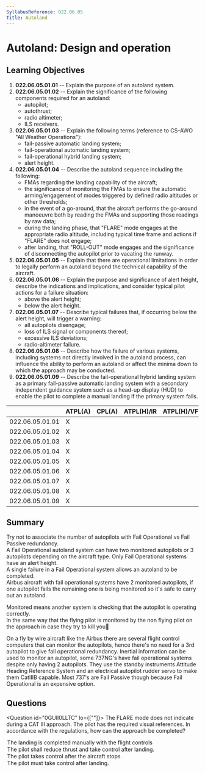 ```yaml
---
SyllabusReference: 022.06.05
Title: Autoland
---
```


# Autoland: Design and operation

## Learning Objectives

1. **022.06.05.01.01** -- Explain the purpose of an autoland system.
2. **022.06.05.01.02** -- Explain the significance of the following components
   required for an autoland:
   - autopilot;
   - autothrust;
   - radio altimeter;
   - ILS receivers.
3. **022.06.05.01.03** -- Explain the following terms (reference to CS-AWO "All
   Weather Operations"):
   - fail-passive automatic landing system;
   - fail-operational automatic landing system;
   - fail-operational hybrid landing system;
   - alert height.
4. **022.06.05.01.04** -- Describe the autoland sequence including the
   following:
   - FMAs regarding the landing capability of the aircraft;
   - the significance of monitoring the FMAs to ensure the automatic
     arming/engagement of modes triggered by defined radio altitudes or other
     thresholds;
   - in the event of a go-around, that the aircraft performs the go-around
     manoeuvre both by reading the FMAs and supporting those readings by raw
     data;
   - during the landing phase, that "FLARE" mode engages at the appropriate
     radio altitude, including typical time frame and actions if "FLARE" does
     not engage;
   - after landing, that "ROLL-OUT" mode engages and the significance of
     disconnecting the autopilot prior to vacating the runway.
5. **022.06.05.01.05** -- Explain that there are operational limitations in
   order to legally perform an autoland beyond the technical capability of the
   aircraft.
6. **022.06.05.01.06** -- Explain the purpose and significance of alert height,
   describe the indications and implications, and consider typical pilot actions
   for a failure situation:
   - above the alert height;
   - below the alert height.
7. **022.06.05.01.07** -- Describe typical failures that, if occurring below the
   alert height, will trigger a warning:
   - all autopilots disengage;
   - loss of ILS signal or components thereof;
   - excessive ILS deviations;
   - radio-altimeter failure.
8. **022.06.05.01.08** -- Describe how the failure of various systems, including
   systems not directly involved in the autoland process, can influence the
   ability to perform an autoland or affect the minima down to which the
   approach may be conducted.
9. **022.06.05.01.09** -- Describe the fail-operational hybrid landing system as
   a primary fail-passive automatic landing system with a secondary independent
   guidance system such as a head-up display (HUD) to enable the pilot to
   complete a manual landing if the primary system fails.

|                 | ATPL(A) | CPL(A) | ATPL(H)/IR | ATPL(H)/VFR | CPL(H) | IR  | CBIR(A) |
| --------------- | ------- | ------ | ---------- | ----------- | ------ | --- | ------- |
| 022.06.05.01.01 | X       |        |            |             |        | X   |         |
| 022.06.05.01.02 | X       |        |            |             |        | X   |         |
| 022.06.05.01.03 | X       |        |            |             |        |     |         |
| 022.06.05.01.04 | X       |        |            |             |        |     |         |
| 022.06.05.01.05 | X       |        |            |             |        |     |         |
| 022.06.05.01.06 | X       |        |            |             |        |     |         |
| 022.06.05.01.07 | X       |        |            |             |        |     |         |
| 022.06.05.01.08 | X       |        |            |             |        |     |         |
| 022.06.05.01.09 | X       |        |            |             |        |     |         |

## Summary

Try not to associate the number of autopilots with Fail Operational vs Fail
Passive redundancy.  
A Fail Operational autoland system can have two monitored autopilots or 3
autopilots depending on the aircraft type. Only Fail Operational systems have an
alert height.  
A single failure in a Fail Operational system allows an autoland to be
completed.  
Airbus aircraft with fail operational systems have 2 monitored autopilots, if
one autopilot fails the remaining one is being monitored so it's safe to carry
out an autoland.

Monitored means another system is checking that the autopilot is operating
correctly.  
In the same way that the flying pilot is monitored by the non flying pilot on
the approach in case they try to kill you🤣

On a fly by wire aircraft like the Airbus there are several flight control
computers that can monitor the autopilots, hence there's no need for a 3rd
autopilot to give fail operational redundancy. Inertial information can be used
to monitor an autopilot, some 737NG's have fail operational systems despite only
having 2 autopilots. They use the standby instruments Attitude Heading Reference
System and an electrical autopilot rudder servo to make them CatIIIB capable.
Most 737's are Fail Passive though because Fail Operational is an expensive
option.

## Questions

<Question id="0GUII0LLTC" lo={[""]}>
  <Text variant="oneCorrect">
    The FLARE mode does not indicate during a CAT III approach. The pilot has
    the required visual references. In accordance with the regulations, how can
    the approach be completed?
  </Text>
  <Option
    alwaysCorrect
    why='During the "FLARE" submode, if the mode does not engange the pilot is responsible for intervening.'
  >
    The landing is completed manually with the flight controls
  </Option>
  <Option why='Too late, the plane already did a "rough landing"...'>
    The pilot shall reduce thrust and take control after landing.
  </Option>
  <Option why='Too late, the plane already did a "rough landing"...'>
    The pilot takes control after the aircraft stops
  </Option>
  <Option why='Too late, the plane already did a "rough landing"...'>
    The pilot must take control after landing.
  </Option>
</Question>
